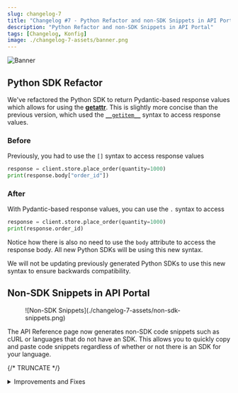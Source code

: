 ```yaml
---
slug: changelog-7
title: "Changelog #7 - Python Refactor and non-SDK Snippets in API Portal"
description: "Python Refactor and non-SDK Snippets in API Portal"
tags: [Changelog, Konfig]
image: ./changelog-7-assets/banner.png
---
```


![Banner](./changelog-7-assets/banner.png)

## Python SDK Refactor

We've refactored the Python SDK to return Pydantic-based response values which
allows for using the
[__getattr__](https://docs.python.org/3/reference/datamodel.html#object.__getattr__).
This is slightly more concise than the previous version, which used the
[`__getitem__`](https://docs.python.org/3/reference/datamodel.html#object.__getitem__)
syntax to access response values.

### Before

Previously, you had to use the `[]` syntax to access response values

```python
response = client.store.place_order(quantity=1000)
print(response.body["order_id"])
```

### After

With Pydantic-based response values, you can use the `.` syntax to access

```python
response = client.store.place_order(quantity=1000)
print(response.order_id)
```

Notice how there is also no need to use the `body` attribute to access the
response body. All new Python SDKs will be using this new syntax.

We will not be updating previously generated Python SDKs to use this new syntax
to ensure backwards compatibility.

## Non-SDK Snippets in API Portal

<Figure caption="Example of generated snippet for using cURL">
![Non-SDK Snippets](./changelog-7-assets/non-sdk-snippets.png)
</Figure>

The API Reference page now generates non-SDK code snippets such as cURL or
languages that do not have an SDK. This allows you to quickly copy and paste
code snippets regardless of whether or not there is an SDK for your language.

{/* TRUNCATE */}

<details>
<summary>Improvements and Fixes</summary>
- Redesigned our landing page https://konfigthis.com
- Fix bug in TypeScript SDK
- Add `filterPaths` configuration which allows you to automatically filter out paths from the generated SDKs
- Allowed configuration of port for mock server
- Restyled our documentation to be more consistent with our website
- Add `--skipDirtyGitCheck` in `konfig publish`
- Fixed OAuth Authentication Flow Java SDK
- Allow configuration of token URL in Java SDK
- Fixed generated tests in C# SDK
- Fixed bug in TypeScript SDK when no models are specified in the OAS
- Fixed `apiKey` being unnecessarily typed as `required` in TypeScript
- Fixed reference links in Python SDK for https://pypi.org
- Add option to force use Twine credentials for publishing in `konfig publish`
- Fix dependency vulnerability in Python SDK
- Fix dependency vulnerability in TypeScript SDK
- Fixed scrollbar shifting layout in Windows for API Portal
- Removed dependency on the `validators` package in Python SDK
- `konfig fix` now removes trailing slash from server URLs
- Internally: testing pipeline improvements to increase stability and quality of our SDKs (Blog post incoming!)
</details>